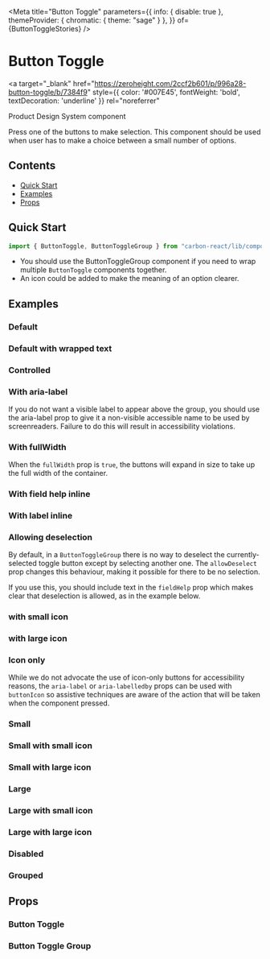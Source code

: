 


<Meta 
  title="Button Toggle"
  parameters={{
    info: { disable: true },
    themeProvider: { chromatic: { theme: "sage" } },
  }}
  of={ButtonToggleStories}
/>

# Button Toggle

<a
  target="_blank"
  href="https://zeroheight.com/2ccf2b601/p/996a28-button-toggle/b/7384f9"
  style={{ color: '#007E45', fontWeight: 'bold', textDecoration: 'underline' }}
  rel="noreferrer"
>
  Product Design System component
</a>

Press one of the buttons to make selection. This component should be used when user has to make a choice between a small number of options.

## Contents

- [Quick Start](#quick-start)
- [Examples](#examples)
- [Props](#props)

## Quick Start

```javascript
import { ButtonToggle, ButtonToggleGroup } from "carbon-react/lib/components/button-toggle";
```

- You should use the <LinkTo kind="Button Toggle Group" story="default">ButtonToggleGroup component</LinkTo> if you need to wrap multiple `ButtonToggle` components together.
- An icon could be added to make the meaning of an option clearer.

## Examples

### Default

<Canvas name="default" of={ButtonToggleStories.Default} />

### Default with wrapped text

<Canvas name="default with wrapped text" of={ButtonToggleStories.DefaultWrappedText} />

### Controlled

<Canvas name="controlled" of={ButtonToggleGroupStories.Controlled} />

### With aria-label

If you do not want a visible label to appear above the group, you should use the aria-label prop to give it a non-visible
accessible name to be used by screenreaders. Failure to do this will result in accessibility violations.

<Canvas name="aria-label" of={ButtonToggleGroupStories.AriaLabel} />

### With fullWidth

When the `fullWidth` prop is `true`, the buttons will expand in size to take up the full width of the container.

<Canvas name="fullWidth" of={ButtonToggleGroupStories.FullWidth} />

### With field help inline

<Canvas name="fieldhelp inline" of={ButtonToggleGroupStories.FieldHelp} />

### With label inline

<Canvas name="label inline" of={ButtonToggleGroupStories.LabelInline} />

### Allowing deselection

By default, in a `ButtonToggleGroup` there is no way to deselect the currently-selected toggle button except by selecting another one.
The `allowDeselect` prop changes this behaviour, making it possible for there to be no selection.

If you use this, you should include text in the `fieldHelp` prop which makes clear that deselection is allowed, as in the example below.

<Canvas name="allowDeselect" of={ButtonToggleGroupStories.AllowDeselection} />

### with small icon

<Canvas name="with small icon" of={ButtonToggleStories.DefaultSmallIcon} />

### with large icon

<Canvas name="default with large icon" of={ButtonToggleStories.DefaultLargeIcon} />

### Icon only

While we do not advocate the use of icon-only buttons for accessibility reasons, the `aria-label` or `aria-labelledby` props can be used with `buttonIcon` so assistive techniques are aware of the action that will be taken when the component pressed.

<Canvas name="icon only" of={ButtonToggleStories.IconOnly} />

### Small

<Canvas name="small" of={ButtonToggleStories.Small} />

### Small with small icon

<Canvas name="small with small icon" of={ButtonToggleStories.SmallSmallIcon} />

### Small with large icon

<Canvas name="small with large icon" of={ButtonToggleStories.SmallLargeIcon} />

### Large

<Canvas name="large" of={ButtonToggleStories.Large} />

### Large with small icon

<Canvas name="large with small icon" of={ButtonToggleStories.LargeSmallIcon} />

### Large with large icon

<Canvas name="large with large icon" of={ButtonToggleStories.LargeLargeIcon} />

### Disabled

<Canvas name="disabled" of={ButtonToggleStories.Disabled} />

### Grouped

<Canvas name="grouped" of={ButtonToggleStories.Grouped} />

## Props

### Button Toggle

<ArgTypes of={ButtonToggleStories} />

### Button Toggle Group

<ArgTypes of={ButtonToggleGroupStories} />
